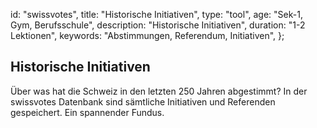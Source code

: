 
  id: "swissvotes",
  title: "Historische Initiativen",
  type: "tool",
  age: "Sek-1, Gym, Berufsschule",
  description: "Historische Initiativen",
  duration: "1-2 Lektionen",
  keywords: "Abstimmungen, Referendum, Initiativen",
};

## Historische Initiativen

Über was hat die Schweiz in den letzten 250 Jahren abgestimmt?
In der swissvotes Datenbank sind sämtliche Initiativen und Referenden gespeichert.
Ein spannender Fundus.

<Swissvotes />
